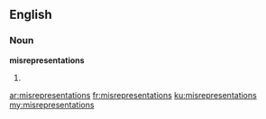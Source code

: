 ==English==

===Noun===
'''misrepresentations'''

# {{plural of|[[misrepresentation]]}}

[[ar:misrepresentations]]
[[fr:misrepresentations]]
[[ku:misrepresentations]]
[[my:misrepresentations]]